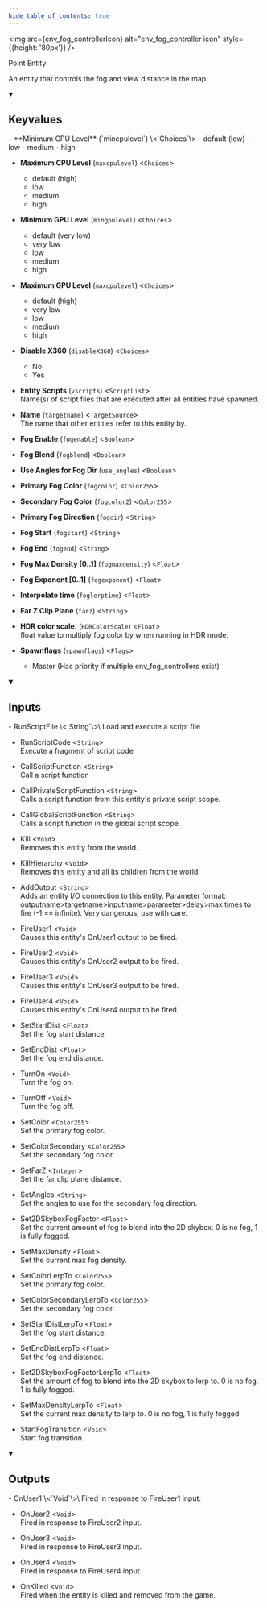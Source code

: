 ```yaml
---
hide_table_of_contents: true
---
```


<!---
!!!!!!
THIS PAGE IS AUTOGENERATED FROM GAME FGD DEFINITIONS!
DO NOT EDIT MANUALLY!
!!!!!!

In order to make edits, you can make an annotation file in /fgd_dump_overrides
-->



<img src={env_fog_controllerIcon} alt="env_fog_controller icon" style={{height: '80px'}} />

Point Entity

An entity that controls the fog and view distance in the map.

<details open>
<summary><h2>Keyvalues</h2></summary>
- **Minimum CPU Level** (`mincpulevel`) \<`Choices`\>
  - default (low) 
  - low 
  - medium 
  - high 


- **Maximum CPU Level** (`maxcpulevel`) \<`Choices`\>
  - default (high) 
  - low 
  - medium 
  - high 


- **Minimum GPU Level** (`mingpulevel`) \<`Choices`\>
  - default (very low) 
  - very low 
  - low 
  - medium 
  - high 


- **Maximum GPU Level** (`maxgpulevel`) \<`Choices`\>
  - default (high) 
  - very low 
  - low 
  - medium 
  - high 


- **Disable X360** (`disableX360`) \<`Choices`\>
  - No 
  - Yes 


- **Entity Scripts** (`vscripts`) \<`ScriptList`\>\
Name(s) of script files that are executed after all entities have spawned.

- **Name** (`targetname`) \<`TargetSource`\>\
The name that other entities refer to this entity by.

- **Fog Enable** (`fogenable`) \<`Boolean`\>

- **Fog Blend** (`fogblend`) \<`Boolean`\>

- **Use Angles for Fog Dir** (`use_angles`) \<`Boolean`\>

- **Primary Fog Color** (`fogcolor`) \<`Color255`\>

- **Secondary Fog Color** (`fogcolor2`) \<`Color255`\>

- **Primary Fog Direction** (`fogdir`) \<`String`\>

- **Fog Start** (`fogstart`) \<`String`\>

- **Fog End** (`fogend`) \<`String`\>

- **Fog Max Density [0..1]** (`fogmaxdensity`) \<`Float`\>

- **Fog Exponent [0..1]** (`fogexponent`) \<`Float`\>

- **Interpolate time** (`foglerptime`) \<`Float`\>

- **Far Z Clip Plane** (`farz`) \<`String`\>

- **HDR color scale.** (`HDRColorScale`) \<`Float`\>\
float value to multiply fog color by when running in HDR mode.

- **Spawnflags** (`spawnflags`) \<`Flags`\>
  - Master (Has priority if multiple env_fog_controllers exist) 



 </details>
<details open>
<summary><h2>Inputs</h2></summary>
- RunScriptFile \<`String`\>\
Load and execute a script file

- RunScriptCode \<`String`\>\
Execute a fragment of script code

- CallScriptFunction \<`String`\>\
Call a script function

- CallPrivateScriptFunction \<`String`\>\
Calls a script function from this entity's private script scope.

- CallGlobalScriptFunction \<`String`\>\
Calls a script function in the global script scope.

- Kill \<`Void`\>\
Removes this entity from the world.

- KillHierarchy \<`Void`\>\
Removes this entity and all its children from the world.

- AddOutput \<`String`\>\
Adds an entity I/O connection to this entity. Parameter format: outputname&gt;targetname>inputname&gt;parameter&gt;delay&gt;max times to fire (-1 == infinite). Very dangerous, use with care.

- FireUser1 \<`Void`\>\
Causes this entity's OnUser1 output to be fired.

- FireUser2 \<`Void`\>\
Causes this entity's OnUser2 output to be fired.

- FireUser3 \<`Void`\>\
Causes this entity's OnUser3 output to be fired.

- FireUser4 \<`Void`\>\
Causes this entity's OnUser4 output to be fired.

- SetStartDist \<`Float`\>\
Set the fog start distance.

- SetEndDist \<`Float`\>\
Set the fog end distance.

- TurnOn \<`Void`\>\
Turn the fog on.

- TurnOff \<`Void`\>\
Turn the fog off.

- SetColor \<`Color255`\>\
Set the primary fog color.

- SetColorSecondary \<`Color255`\>\
Set the secondary fog color.

- SetFarZ \<`Integer`\>\
Set the far clip plane distance.

- SetAngles \<`String`\>\
Set the angles to use for the secondary fog direction.

- Set2DSkyboxFogFactor \<`Float`\>\
Set the current amount of fog to blend into the 2D skybox.  0 is no fog, 1 is fully fogged.

- SetMaxDensity \<`Float`\>\
Set the current max fog density.

- SetColorLerpTo \<`Color255`\>\
Set the primary fog color.

- SetColorSecondaryLerpTo \<`Color255`\>\
Set the secondary fog color.

- SetStartDistLerpTo \<`Float`\>\
Set the fog start distance.

- SetEndDistLerpTo \<`Float`\>\
Set the fog end distance.

- Set2DSkyboxFogFactorLerpTo \<`Float`\>\
Set the amount of fog to blend into the 2D skybox to lerp to.  0 is no fog, 1 is fully fogged.

- SetMaxDensityLerpTo \<`Float`\>\
Set the current max density to lerp to.  0 is no fog, 1 is fully fogged.

- StartFogTransition \<`Void`\>\
Start fog transition.


 </details>
<details open>
<summary><h2>Outputs</h2></summary>
- OnUser1 \<`Void`\>\
Fired in response to FireUser1 input.

- OnUser2 \<`Void`\>\
Fired in response to FireUser2 input.

- OnUser3 \<`Void`\>\
Fired in response to FireUser3 input.

- OnUser4 \<`Void`\>\
Fired in response to FireUser4 input.

- OnKilled \<`Void`\>\
Fired when the entity is killed and removed from the game.


 </details>